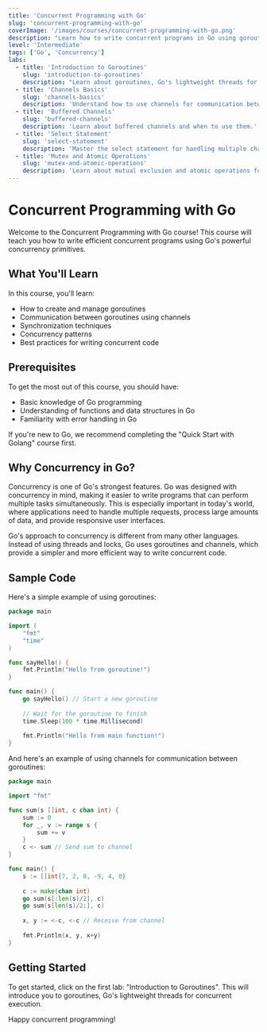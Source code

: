 ```yaml
---
title: 'Concurrent Programming with Go'
slug: 'concurrent-programming-with-go'
coverImage: '/images/courses/concurrent-programming-with-go.png'
description: "Learn how to write concurrent programs in Go using goroutines and channels. This course covers concurrency patterns, synchronization, and best practices for writing efficient concurrent code in Go."
level: 'Intermediate'
tags: ['Go', 'Concurrency']
labs:
  - title: 'Introduction to Goroutines'
    slug: 'introduction-to-goroutines'
    description: "Learn about goroutines, Go's lightweight threads for concurrent execution."
  - title: 'Channels Basics'
    slug: 'channels-basics'
    description: 'Understand how to use channels for communication between goroutines.'
  - title: 'Buffered Channels'
    slug: 'buffered-channels'
    description: 'Learn about buffered channels and when to use them.'
  - title: 'Select Statement'
    slug: 'select-statement'
    description: 'Master the select statement for handling multiple channel operations.'
  - title: 'Mutex and Atomic Operations'
    slug: 'mutex-and-atomic-operations'
    description: 'Learn about mutual exclusion and atomic operations for safe concurrent access.'
---
```


# Concurrent Programming with Go

Welcome to the Concurrent Programming with Go course! This course will teach you how to write efficient concurrent programs using Go's powerful concurrency primitives.

## What You'll Learn

In this course, you'll learn:

- How to create and manage goroutines
- Communication between goroutines using channels
- Synchronization techniques
- Concurrency patterns
- Best practices for writing concurrent code

## Prerequisites

To get the most out of this course, you should have:

- Basic knowledge of Go programming
- Understanding of functions and data structures in Go
- Familiarity with error handling in Go

If you're new to Go, we recommend completing the "Quick Start with Golang" course first.

## Why Concurrency in Go?

Concurrency is one of Go's strongest features. Go was designed with concurrency in mind, making it easier to write programs that can perform multiple tasks simultaneously. This is especially important in today's world, where applications need to handle multiple requests, process large amounts of data, and provide responsive user interfaces.

Go's approach to concurrency is different from many other languages. Instead of using threads and locks, Go uses goroutines and channels, which provide a simpler and more efficient way to write concurrent code.

## Sample Code

Here's a simple example of using goroutines:

```go
package main

import (
    "fmt"
    "time"
)

func sayHello() {
    fmt.Println("Hello from goroutine!")
}

func main() {
    go sayHello() // Start a new goroutine
    
    // Wait for the goroutine to finish
    time.Sleep(100 * time.Millisecond)
    
    fmt.Println("Hello from main function!")
}
```

And here's an example of using channels for communication between goroutines:

```go
package main

import "fmt"

func sum(s []int, c chan int) {
    sum := 0
    for _, v := range s {
        sum += v
    }
    c <- sum // Send sum to channel
}

func main() {
    s := []int{7, 2, 8, -9, 4, 0}
    
    c := make(chan int)
    go sum(s[:len(s)/2], c)
    go sum(s[len(s)/2:], c)
    
    x, y := <-c, <-c // Receive from channel
    
    fmt.Println(x, y, x+y)
}
```

## Getting Started

To get started, click on the first lab: "Introduction to Goroutines". This will introduce you to goroutines, Go's lightweight threads for concurrent execution.

Happy concurrent programming!
